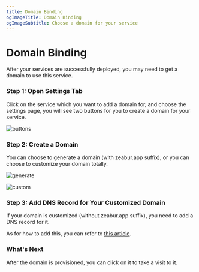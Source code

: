 ```yaml
---
title: Domain Binding
ogImageTitle: Domain Binding
ogImageSubtitle: Choose a domain for your service
---
```


# Domain Binding

After your services are successfully deployed, you may need to get a domain to use this service.

### Step 1: Open Settings Tab

Click on the service which you want to add a domain for, and choose the settings page, you will see two buttons for you to create a domain for your service.

![buttons](/deploy/domain/buttons.png)

### Step 2: Create a Domain

You can choose to generate a domain (with zeabur.app suffix), or you can choose to customize your domain totally.

![generate](/deploy/domain/generate.png)

![custom](/deploy/domain/custom.png)

### Step 3: Add DNS Record for Your Customized Domain

If your domain is customized (without zeabur.app suffix), you need to add a DNS record for it.  

As for how to add this, you can refer to [this article](https://www.itprotoday.com/compute-engines/how-do-i-add-record-dns).

### What's Next

After the domain is provisioned, you can click on it to take a visit to it.
